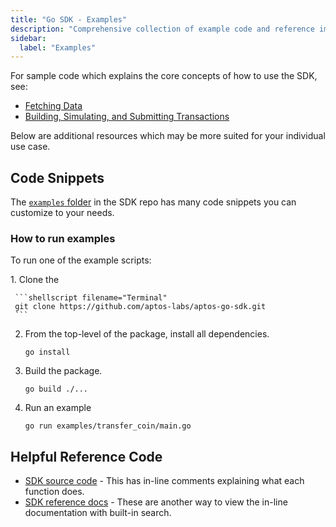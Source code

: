 ```yaml
---
title: "Go SDK - Examples"
description: "Comprehensive collection of example code and reference implementations for the Aptos Go SDK"
sidebar:
  label: "Examples"
---
```



For sample code which explains the core concepts of how to use the SDK, see:

- [Fetching Data](/build/sdks/go-sdk/fetch-data-via-sdk)
- [Building, Simulating, and Submitting Transactions](/build/sdks/go-sdk/building-transactions)

Below are additional resources which may be more suited for your individual use case.

## Code Snippets

The [`examples` folder](https://github.com/aptos-labs/aptos-go-sdk/tree/main/examples)
in the SDK repo has many code snippets you can customize to your needs.

### How to run examples

To run one of the example scripts:

<Steps>
  1. Clone the

     ```shellscript filename="Terminal"
     git clone https://github.com/aptos-labs/aptos-go-sdk.git
     ```

  2. From the top-level of the package, install all dependencies.

     ```shellscript filename="Terminal"
     go install
     ```

  3. Build the package.

     ```shellscript filename="Terminal"
     go build ./...
     ```

  4. Run an example

     ```shellscript filename="Terminal"
     go run examples/transfer_coin/main.go
     ```
</Steps>

## Helpful Reference Code

- [SDK source code](https://github.com/aptos-labs/aptos-go-sdk/tree/main) - This has in-line comments explaining what each function does.
- [SDK reference docs](https://pkg.go.dev/github.com/aptos-labs/aptos-go-sdk) - These are another way to view the in-line documentation with built-in search.
